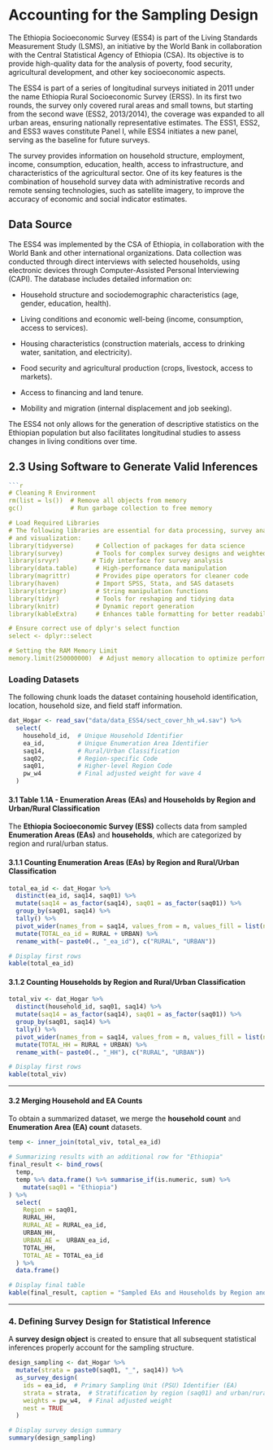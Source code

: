 # Accounting for the Sampling Design

The Ethiopia Socioeconomic Survey (ESS4) is part of the Living Standards Measurement Study (LSMS), an initiative by the World Bank in collaboration with the Central Statistical Agency of Ethiopia (CSA). Its objective is to provide high-quality data for the analysis of poverty, food security, agricultural development, and other key socioeconomic aspects.

The ESS4 is part of a series of longitudinal surveys initiated in 2011 under the name Ethiopia Rural Socioeconomic Survey (ERSS). In its first two rounds, the survey only covered rural areas and small towns, but starting from the second wave (ESS2, 2013/2014), the coverage was expanded to all urban areas, ensuring nationally representative estimates. The ESS1, ESS2, and ESS3 waves constitute Panel I, while ESS4 initiates a new panel, serving as the baseline for future surveys.

The survey provides information on household structure, employment, income, consumption, education, health, access to infrastructure, and characteristics of the agricultural sector. One of its key features is the combination of household survey data with administrative records and remote sensing technologies, such as satellite imagery, to improve the accuracy of economic and social indicator estimates.

## Data Source {-}

The ESS4 was implemented by the CSA of Ethiopia, in collaboration with the World Bank and other international organizations. Data collection was conducted through direct interviews with selected households, using electronic devices through Computer-Assisted Personal Interviewing (CAPI). The database includes detailed information on:

-   Household structure and sociodemographic characteristics (age, gender, education, health).

-   Living conditions and economic well-being (income, consumption, access to services).

-   Housing characteristics (construction materials, access to drinking water, sanitation, and electricity).

-   Food security and agricultural production (crops, livestock, access to markets).

-   Access to financing and land tenure.

-   Mobility and migration (internal displacement and job seeking).

The ESS4 not only allows for the generation of descriptive statistics on the Ethiopian population but also facilitates longitudinal studies to assess changes in living conditions over time.

## 2.3 Using Software to Generate Valid Inferences {-}

```{r setup, include = TRUE}
```{r setup, include=FALSE}
# Cleaning R Environment
rm(list = ls())  # Remove all objects from memory
gc()             # Run garbage collection to free memory

# Load Required Libraries
# The following libraries are essential for data processing, survey analysis,
# and visualization:
library(tidyverse)      # Collection of packages for data science
library(survey)         # Tools for complex survey designs and weighted statistics
library(srvyr)         # Tidy interface for survey analysis
library(data.table)     # High-performance data manipulation
library(magrittr)       # Provides pipe operators for cleaner code
library(haven)          # Import SPSS, Stata, and SAS datasets
library(stringr)        # String manipulation functions
library(tidyr)          # Tools for reshaping and tidying data
library(knitr)          # Dynamic report generation
library(kableExtra)     # Enhances table formatting for better readability

# Ensure correct use of dplyr's select function
select <- dplyr::select

# Setting the RAM Memory Limit
memory.limit(250000000)  # Adjust memory allocation to optimize performance
```

### Loading Datasets {-}

The following chunk loads the dataset containing household identification, location, household size, and field staff information.

```{r load-household-data}
dat_Hogar <- read_sav("data/data_ESS4/sect_cover_hh_w4.sav") %>% 
  select(
    household_id,  # Unique Household Identifier
    ea_id,         # Unique Enumeration Area Identifier
    saq14,         # Rural/Urban Classification
    saq02,         # Region-specific Code
    saq01,         # Higher-level Region Code
    pw_w4          # Final adjusted weight for wave 4
  )
```


#### **3.1 Table 1.1A - Enumeration Areas (EAs) and Households by Region and Urban/Rural Classification**

The **Ethiopia Socioeconomic Survey (ESS)** collects data from sampled **Enumeration Areas (EAs)** and **households**, which are categorized by region and rural/urban status.

#### **3.1.1 Counting Enumeration Areas (EAs) by Region and Rural/Urban Classification**

```{r count-eas}
total_ea_id <- dat_Hogar %>% 
  distinct(ea_id, saq14, saq01) %>% 
  mutate(saq14 = as_factor(saq14), saq01 = as_factor(saq01)) %>% 
  group_by(saq01, saq14) %>% 
  tally() %>% 
  pivot_wider(names_from = saq14, values_from = n, values_fill = list(n = 0)) %>% 
  mutate(TOTAL_ea_id = RURAL + URBAN) %>% 
  rename_with(~ paste0(., "_ea_id"), c("RURAL", "URBAN"))

# Display first rows
kable(total_ea_id)
```

#### **3.1.2 Counting Households by Region and Rural/Urban Classification**

```{r count-households}
total_viv <- dat_Hogar %>% 
  distinct(household_id, saq01, saq14) %>% 
  mutate(saq14 = as_factor(saq14), saq01 = as_factor(saq01)) %>% 
  group_by(saq01, saq14) %>% 
  tally() %>% 
  pivot_wider(names_from = saq14, values_from = n, values_fill = list(n = 0)) %>% 
  mutate(TOTAL_HH = RURAL + URBAN) %>% 
  rename_with(~ paste0(., "_HH"), c("RURAL", "URBAN"))

# Display first rows
kable(total_viv)
```

---

#### **3.2 Merging Household and EA Counts**

To obtain a summarized dataset, we merge the **household count** and **Enumeration Area (EA) count** datasets.

```{r merge-data}
temp <- inner_join(total_viv, total_ea_id)

# Summarizing results with an additional row for "Ethiopia"
final_result <- bind_rows(
  temp,
  temp %>% data.frame() %>% summarise_if(is.numeric, sum) %>%
    mutate(saq01 = "Ethiopia")
) %>% 
  select(
    Region = saq01, 
    RURAL_HH, 
    RURAL_AE = RURAL_ea_id,
    URBAN_HH, 
    URBAN_AE =  URBAN_ea_id,
    TOTAL_HH,
    TOTAL_AE = TOTAL_ea_id
  ) %>% 
  data.frame()

# Display final table
kable(final_result, caption = "Sampled EAs and Households by Region and Urban/Rural Classification")
```

---

### 4. **Defining Survey Design for Statistical Inference**

A **survey design object** is created to ensure that all subsequent statistical inferences properly account for the sampling structure.

```{r define-survey-design}
design_sampling <- dat_Hogar %>% 
  mutate(strata = paste0(saq01, "_", saq14)) %>% 
  as_survey_design(
    ids = ea_id,  # Primary Sampling Unit (PSU) Identifier (EA)
    strata = strata,  # Stratification by region (saq01) and urban/rural zone (saq14)
    weights = pw_w4,  # Final adjusted weight
    nest = TRUE
  )

# Display survey design summary
summary(design_sampling)
```
